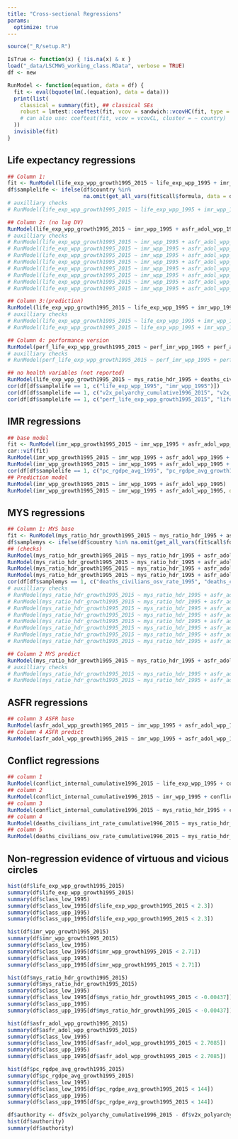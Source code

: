 ```yaml
---
title: "Cross-sectional Regressions"
params: 
  optimize: true
---
```


```r
source("_R/setup.R")
```

```r
IsTrue <- function(x) { !is.na(x) & x }
load("_data/LSCMWG_working_class.RData", verbose = TRUE)
df <- new
```

```r
RunModel <- function(equation, data = df) {
  fit <- eval(bquote(lm(.(equation), data = data)))
  print(list(
    classical = summary(fit), ## classical SEs
    robust = lmtest::coeftest(fit, vcov = sandwich::vcovHC(fit, type = "HC1")) ## CRSEs;  Stata robust default
    # can also use: coeftest(fit, vcov = vcovCL, cluster = ~ country)
  ))
  invisible(fit)
}
```

## Life expectancy regressions 

```r
## Column 1:
fit <- RunModel(life_exp_wpp_growth1995_2015 ~ life_exp_wpp_1995 + imr_wpp_1995 + asfr_adol_wpp_1995 + conflict_internal_cumulative1989_1995 + deaths_civilians_int_rate_cumulative1996_2015 + pc_rgdpe_avg_growth1995_2015 + v2x_polyarchy_cumulative1996_2015)
df$samplelife <- ifelse(df$country %in% 
                        na.omit(get_all_vars(fit$call$formula, data = df, country = country))[, "country"], 1, 0)
# auxilliary checks
# RunModel(life_exp_wpp_growth1995_2015 ~ life_exp_wpp_1995 + imr_wpp_1995 + asfr_adol_wpp_1995 + deaths_civilians_osv_rate_1995 + deaths_civilians_int_rate_cumulative1996_2015 + pc_rgdpe_avg_growth1995_2015 + v2x_polyarchy_cumulative1996_2015)

## Column 2: (no lag DV)
RunModel(life_exp_wpp_growth1995_2015 ~ imr_wpp_1995 + asfr_adol_wpp_1995 + conflict_internal_cumulative1989_1995 + deaths_civilians_int_rate_cumulative1996_2015 + pc_rgdpe_avg_growth1995_2015 + v2x_polyarchy_cumulative1991_1995)
# auxilliary checks
# RunModel(life_exp_wpp_growth1995_2015 ~ imr_wpp_1995 + asfr_adol_wpp_1995 + deaths_civilians_osv_rate_1995 + deaths_civilians_int_rate_cumulative1996_2015 + pc_rgdpe_avg_growth1995_2015 + v2x_polyarchy_cumulative1991_1995)
# RunModel(life_exp_wpp_growth1995_2015 ~ imr_wpp_1995 + asfr_adol_wpp_1995 + deaths_civilians_int_rate_1995 + deaths_civilians_int_rate_cumulative1996_2015 + pc_rgdpe_avg_growth1995_2015 + v2x_polyarchy_cumulative1991_1995)
# RunModel(life_exp_wpp_growth1995_2015 ~ imr_wpp_1995 + asfr_adol_wpp_1995 + conflict_internal_cumulative1989_1995 + deaths_civilians_osv_rate_cumulative1996_2015 + pc_rgdpe_avg_growth1995_2015 + v2x_polyarchy_cumulative1991_1995)
# RunModel(life_exp_wpp_growth1995_2015 ~ imr_wpp_1995 + asfr_adol_wpp_1995 + deaths_civilians_osv_rate_1995 + deaths_civilians_osv_rate_cumulative1996_2015 + pc_rgdpe_avg_growth1995_2015 + v2x_polyarchy_cumulative1991_1995)
# RunModel(life_exp_wpp_growth1995_2015 ~ imr_wpp_1995 + asfr_adol_wpp_1995 + deaths_civilians_int_rate_1995 + deaths_civilians_osv_rate_cumulative1996_2015 + pc_rgdpe_avg_growth1995_2015 + v2x_polyarchy_cumulative1991_1995)
# RunModel(life_exp_wpp_growth1995_2015 ~ imr_wpp_1995 + asfr_adol_wpp_1995 + conflict_internal_cumulative1989_1995 + conflict_internal_cumulative1996_2015 + pc_rgdpe_avg_growth1995_2015 + v2x_polyarchy_cumulative1991_1995)
# RunModel(life_exp_wpp_growth1995_2015 ~ imr_wpp_1995 + asfr_adol_wpp_1995 + deaths_civilians_osv_rate_1995 + conflict_internal_cumulative1996_2015 + pc_rgdpe_avg_growth1995_2015 + v2x_polyarchy_cumulative1991_1995)
# RunModel(life_exp_wpp_growth1995_2015 ~ imr_wpp_1995 + asfr_adol_wpp_1995 + deaths_civilians_int_rate_1995 + conflict_internal_cumulative1996_2015 + pc_rgdpe_avg_growth1995_2015 + v2x_polyarchy_cumulative1991_1995)

## Column 3:(prediction)
RunModel(life_exp_wpp_growth1995_2015 ~ life_exp_wpp_1995 + imr_wpp_1995 + asfr_adol_wpp_1995 + v2x_polyarchy_cumulative1991_1995 + deaths_civilians_osv_rate_1995)
# auxilliary checks
# RunModel(life_exp_wpp_growth1995_2015 ~ life_exp_wpp_1995 + imr_wpp_1995 + asfr_adol_wpp_1995 + v2x_polyarchy_cumulative1991_1995 + deaths_civilians_int_rate_1995)
# RunModel(life_exp_wpp_growth1995_2015 ~ life_exp_wpp_1995 + imr_wpp_1995 + asfr_adol_wpp_1995 + v2x_polyarchy_cumulative1991_1995 + conflict_internal_cumulative1989_1995)

## Column 4: performance version
RunModel(perf_life_exp_wpp_growth1995_2015 ~ perf_imr_wpp_1995 + perf_asfr_adol_wpp_1995 + conflict_internal_cumulative1989_1995 + pc_rgdpe_avg_1995 + pc_rgdpe_avg_growth1995_2015 + v2x_polyarchy_cumulative1991_1995)
# auxilliary checks
# RunModel(perf_life_exp_wpp_growth1995_2015 ~ perf_imr_wpp_1995 + perf_asfr_adol_wpp_1995 + deaths_civilians_osv_rate_1995 + pc_rgdpe_avg_1995 + pc_rgdpe_avg_growth1995_2015 + v2x_polyarchy_cumulative1991_1995)

## no health variables (not reported)
RunModel(life_exp_wpp_growth1995_2015 ~ mys_ratio_hdr_1995 + deaths_civilians_int_rate_cumulative1996_2015)
cor(df[df$samplelife == 1, c("life_exp_wpp_1995", "imr_wpp_1995")])
cor(df[df$samplelife == 1, c("v2x_polyarchy_cumulative1996_2015", "v2x_polyarchy_cumulative1991_1995")])
cor(df[df$samplelife == 1, c("perf_life_exp_wpp_growth1995_2015", "life_exp_wpp_1995")])
```

## IMR regressions

```r
## base model
fit <- RunModel(imr_wpp_growth1995_2015 ~ imr_wpp_1995 + asfr_adol_wpp_1995 + pc_rgdpe_avg_1995 + pc_rgdpe_avg_growth1995_2015 + v2x_polyarchy_cumulative1991_1995)
car::vif(fit)
RunModel(imr_wpp_growth1995_2015 ~ imr_wpp_1995 + asfr_adol_wpp_1995 + pc_rgdpe_avg_growth1995_2015 + v2x_polyarchy_cumulative1991_1995)
RunModel(imr_wpp_growth1995_2015 ~ imr_wpp_1995 + asfr_adol_wpp_1995 + pc_rgdpe_avg_1995 + v2x_polyarchy_cumulative1991_1995)
cor(df[df$samplelife == 1, c("pc_rgdpe_avg_1995", "pc_rgdpe_avg_growth1995_2015")])
## Prediction model
RunModel(imr_wpp_growth1995_2015 ~ imr_wpp_1995 + asfr_adol_wpp_1995)
RunModel(imr_wpp_growth1995_2015 ~ imr_wpp_1995 + asfr_adol_wpp_1995, data = df[df$samplelife == 1, ])
```

## MYS regressions

```r
## Column 1: MYS base
fit <- RunModel(mys_ratio_hdr_growth1995_2015 ~ mys_ratio_hdr_1995 + asfr_adol_wpp_1995 + v2x_polyarchy_cumulative1996_2015 + deaths_civilians_osv_rate_1995 + deaths_civilians_osv_rate_cumulative1996_2015)
df$samplemys <- ifelse(df$country %in% na.omit(get_all_vars(fit$call$formula, data = df, country = country))[, "country"], 1, 0)
## (checks)
RunModel(mys_ratio_hdr_growth1995_2015 ~ mys_ratio_hdr_1995 + asfr_adol_wpp_1995 + v2x_polyarchy_cumulative1996_2015)
RunModel(mys_ratio_hdr_growth1995_2015 ~ mys_ratio_hdr_1995 + asfr_adol_wpp_1995 + deaths_civilians_osv_rate_cumulative1996_2015)
RunModel(mys_ratio_hdr_growth1995_2015 ~ mys_ratio_hdr_1995 + asfr_adol_wpp_1995 + deaths_civilians_osv_rate_1995)
RunModel(mys_ratio_hdr_growth1995_2015 ~ mys_ratio_hdr_1995 + asfr_adol_wpp_1995 + v2x_polyarchy_cumulative1996_2015 + deaths_civilians_osv_rate_cumulative1996_2015)
cor(df[df$samplemys == 1, c("deaths_civilians_osv_rate_1995", "deaths_civilians_osv_rate_cumulative1996_2015")])
# auxilliary checks
# RunModel(mys_ratio_hdr_growth1995_2015 ~ mys_ratio_hdr_1995 + asfr_adol_wpp_1995 + v2x_polyarchy_cumulative1996_2015 + deaths_civilians_int_rate_1995 + deaths_civilians_osv_rate_cumulative1996_2015)
# RunModel(mys_ratio_hdr_growth1995_2015 ~ mys_ratio_hdr_1995 + asfr_adol_wpp_1995 + v2x_polyarchy_cumulative1996_2015 + conflict_internal_cumulative1989_1995 + deaths_civilians_osv_rate_cumulative1996_2015)
# RunModel(mys_ratio_hdr_growth1995_2015 ~ mys_ratio_hdr_1995 + asfr_adol_wpp_1995 + v2x_polyarchy_cumulative1996_2015 + deaths_civilians_osv_rate_1995 + conflict_internal_cumulative1996_2015)
# RunModel(mys_ratio_hdr_growth1995_2015 ~ mys_ratio_hdr_1995 + asfr_adol_wpp_1995 + v2x_polyarchy_cumulative1996_2015 + deaths_civilians_osv_rate_1995 + deaths_civilians_int_rate_cumulative1996_2015)
# RunModel(mys_ratio_hdr_growth1995_2015 ~ mys_ratio_hdr_1995 + asfr_adol_wpp_1995 + v2x_polyarchy_cumulative1996_2015 + deaths_civilians_int_rate_1995 + deaths_civilians_osv_rate_cumulative1996_2015)
# RunModel(mys_ratio_hdr_growth1995_2015 ~ mys_ratio_hdr_1995 + asfr_adol_wpp_1995 + v2x_polyarchy_cumulative1996_2015 + deaths_civilians_int_rate_1995 + conflict_internal_cumulative1996_2015)
# RunModel(mys_ratio_hdr_growth1995_2015 ~ mys_ratio_hdr_1995 + asfr_adol_wpp_1995 + v2x_polyarchy_cumulative1996_2015 + conflict_internal_cumulative1989_1995 + conflict_internal_cumulative1996_2015)
# RunModel(mys_ratio_hdr_growth1995_2015 ~ mys_ratio_hdr_1995 + asfr_adol_wpp_1995 + v2x_polyarchy_cumulative1996_2015 + conflict_internal_cumulative1989_1995 + deaths_civilians_int_rate_cumulative1996_2015)

## Column 2 MYS predict
RunModel(mys_ratio_hdr_growth1995_2015 ~ mys_ratio_hdr_1995 + asfr_adol_wpp_1995 + v2x_polyarchy_cumulative1991_1995 + deaths_civilians_osv_rate_1995)
# auxilliary checks
# RunModel(mys_ratio_hdr_growth1995_2015 ~ mys_ratio_hdr_1995 + asfr_adol_wpp_1995 + v2x_polyarchy_cumulative1991_1995 + deaths_civilians_int_rate_1995)
# RunModel(mys_ratio_hdr_growth1995_2015 ~ mys_ratio_hdr_1995 + asfr_adol_wpp_1995 + v2x_polyarchy_cumulative1991_1995 + conflict_internal_cumulative1989_1995)
```

## ASFR regressions

```r
## column 3 ASFR base
RunModel(asfr_adol_wpp_growth1995_2015 ~ imr_wpp_1995 + asfr_adol_wpp_1995 + v2x_partip_cumulative1996_2015)
## Column 4 ASFR predict
RunModel(asfr_adol_wpp_growth1995_2015 ~ imr_wpp_1995 + asfr_adol_wpp_1995 + v2x_partip_cumulative1991_1995)
```

## Conflict regressions

```r
## column 1
RunModel(conflict_internal_cumulative1996_2015 ~ life_exp_wpp_1995 + conflict_internal_cumulative1989_1995)
## column 2
RunModel(conflict_internal_cumulative1996_2015 ~ imr_wpp_1995 + conflict_internal_cumulative1989_1995)
## column 3
RunModel(conflict_internal_cumulative1996_2015 ~ mys_ratio_hdr_1995 + conflict_internal_cumulative1989_1995)
## column 4
RunModel(deaths_civilians_int_rate_cumulative1996_2015 ~ mys_ratio_hdr_1995)
## column 5
RunModel(deaths_civilians_osv_rate_cumulative1996_2015 ~ mys_ratio_hdr_1995 + deaths_civilians_osv_rate_1995)
```

## Non-regression evidence of virtuous and vicious circles

```r
hist(df$life_exp_wpp_growth1995_2015) 
summary(df$life_exp_wpp_growth1995_2015)
summary(df$class_low_1995)
summary(df$class_low_1995[df$life_exp_wpp_growth1995_2015 < 2.3])
summary(df$class_upp_1995)
summary(df$class_upp_1995[df$life_exp_wpp_growth1995_2015 < 2.3])

hist(df$imr_wpp_growth1995_2015)
summary(df$imr_wpp_growth1995_2015)
summary(df$class_low_1995)
summary(df$class_low_1995[df$imr_wpp_growth1995_2015 < 2.71])
summary(df$class_upp_1995)
summary(df$class_upp_1995[df$imr_wpp_growth1995_2015 < 2.71])

hist(df$mys_ratio_hdr_growth1995_2015)
summary(df$mys_ratio_hdr_growth1995_2015)
summary(df$class_low_1995)
summary(df$class_low_1995[df$mys_ratio_hdr_growth1995_2015 < -0.00437])
summary(df$class_upp_1995)
summary(df$class_upp_1995[df$mys_ratio_hdr_growth1995_2015 < -0.00437])

hist(df$asfr_adol_wpp_growth1995_2015)
summary(df$asfr_adol_wpp_growth1995_2015)
summary(df$class_low_1995)
summary(df$class_low_1995[df$asfr_adol_wpp_growth1995_2015 < 2.7085])
summary(df$class_upp_1995)
summary(df$class_upp_1995[df$asfr_adol_wpp_growth1995_2015 < 2.7085])

hist(df$pc_rgdpe_avg_growth1995_2015)
summary(df$pc_rgdpe_avg_growth1995_2015) 
summary(df$class_low_1995)
summary(df$class_low_1995[df$pc_rgdpe_avg_growth1995_2015 < 144]) 
summary(df$class_upp_1995)
summary(df$class_upp_1995[df$pc_rgdpe_avg_growth1995_2015 < 144])

df$authority <- df$v2x_polyarchy_cumulative1996_2015 - df$v2x_polyarchy_cumulative1991_1995
hist(df$authority)
summary(df$authority)
```
